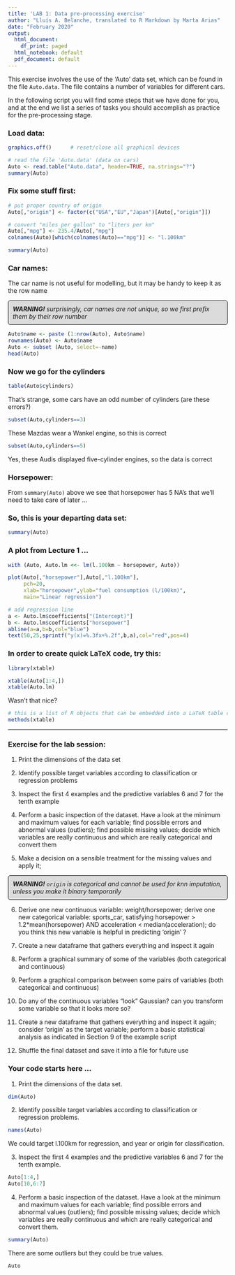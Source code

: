 ```yaml
---
title: 'LAB 1: Data pre-processing exercise'
author: "Lluís A. Belanche, translated to R Markdown by Marta Arias"
date: "February 2020"
output:
  html_document:
    df_print: paged
  html_notebook: default
  pdf_document: default
---
```


<style>
p.comment {
background-color: #DBDBDB;
padding: 10px;
border: 1px solid black;
border-radius: 5px;
font-style: italic;
}
</style>


This exercise involves the use of the 'Auto' data set, which can be found in the file `Auto.data`. The file contains a number of variables for different cars.

In the following script you will find some steps that we have done for you, and at the end we list a series of tasks you should accomplish as practice for the pre-processing stage.


### Load data:

```r
graphics.off()      # reset/close all graphical devices 

# read the file 'Auto.data' (data on cars)
Auto <- read.table("Auto.data", header=TRUE, na.strings="?")
summary(Auto)
```

### Fix some stuff first:

```r
# put proper country of origin
Auto[,"origin"] <- factor(c("USA","EU","Japan")[Auto[,"origin"]])

# convert "miles per gallon" to "liters per km"
Auto[,"mpg"] <- 235.4/Auto[,"mpg"]
colnames(Auto)[which(colnames(Auto)=="mpg")] <- "l.100km"

summary(Auto)
```

### Car names:

The car name is not useful for modelling, but it may be handy to keep it as the row name

<p class="comment">
**WARNING!**  surprisingly, car names are not unique, so we first prefix them by their row number
</p>

```r
Auto$name <- paste (1:nrow(Auto), Auto$name)
rownames(Auto) <- Auto$name
Auto <- subset (Auto, select=-name)
head(Auto)
```

### Now we go for the cylinders

```r
table(Auto$cylinders)
```

That's strange, some cars have an odd number of cylinders (are these errors?)

```r
subset(Auto,cylinders==3)
```

These Mazdas wear a Wankel engine, so this is correct

```r
subset(Auto,cylinders==5)
```

Yes, these Audis displayed five-cylinder engines, so the data is correct

### Horsepower:
From `summary(Auto)` above we see that horsepower has 5 NA's that we'll need to take care of later ...

### So, this is your departing data set:

```r
summary(Auto)
```

### A plot from Lecture 1 ...

```r
with (Auto, Auto.lm <<- lm(l.100km ~ horsepower, Auto))

plot(Auto[,"horsepower"],Auto[,"l.100km"],
     pch=20,
     xlab="horsepower",ylab="fuel consumption (l/100km)",
     main="Linear regression")

# add regression line
a <- Auto.lm$coefficients["(Intercept)"]
b <- Auto.lm$coefficients["horsepower"]
abline(a=a,b=b,col="blue")
text(50,25,sprintf("y(x)=%.3fx+%.2f",b,a),col="red",pos=4)
```


### In order to create quick LaTeX code, try this:
  
```r
library(xtable)

xtable(Auto[1:4,])
xtable(Auto.lm)
```

Wasn't that nice? 

```r
# this is a list of R objects that can be embedded into a LaTeX table code:
methods(xtable)
```

***

### Exercise for the lab session:

1. Print the dimensions of the data set 

2. Identify possible target variables according to classification or regression problems

3. Inspect the first 4 examples and the predictive variables 6 and 7 for the tenth example

4. Perform a basic inspection of the dataset. Have a look at the minimum and maximum values for each variable; find possible errors and abnormal values (outliers); find possible missing values; decide which variables are really continuous and which are really categorical and convert them

5. Make a decision on a sensible treatment for the missing values and apply it; 

<p class="comment">
**WARNING!** `origin` is categorical and cannot be used for knn imputation, unless you make it binary temporarily
</p>

6. Derive one new continuous variable: weight/horsepower; derive one new categorical variable: sports_car, satisfying horsepower > 1.2*mean(horsepower) AND acceleration < median(acceleration); do you think this new variable is helpful in predicting 'origin' ?

7. Create a new dataframe that gathers everything and inspect it again

8. Perform a graphical summary of some of the variables (both categorical and continuous)

9. Perform a graphical comparison between some pairs of variables (both categorical and continuous)

10. Do any of the continuous variables "look" Gaussian? can you transform some variable so that it looks more so?

11. Create a new dataframe that gathers everything and inspect it again; consider 'origin' as the target variable; perform a basic statistical analysis as indicated in Section 9 of the example script

12. Shuffle the final dataset and save it into a file for future use

### Your code starts here ...

1. Print the dimensions of the data set.

```r
dim(Auto)
```

2. Identify possible target variables according to classification or regression problems.

```r
names(Auto)
```

We could target l.100km for regression, and year or origin for classification.

3. Inspect the first 4 examples and the predictive variables 6 and 7 for the tenth example.

```r
Auto[1:4,]
Auto[10,6:7]
```

4. Perform a basic inspection of the dataset. Have a look at the minimum and maximum values for each variable; find possible errors and abnormal values (outliers); find possible missing values; decide which variables are really continuous and which are really categorical and convert them.

```r
summary(Auto)
```
There are some outliers but they could be true values.
```r
Auto
```

